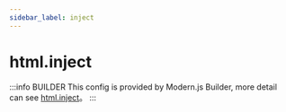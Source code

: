 ```yaml
---
sidebar_label: inject
---
```


# html.inject

:::info BUILDER
This config is provided by Modern.js Builder, more detail can see [html.inject](https://modernjs.dev/builder/en/api/config-html.html#html-inject)。
:::


<Main />
